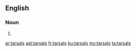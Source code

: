 ==English==

===Noun===
{{head|en|plural}}

# {{plural of|tarsal|lang=en}}

[[ar:tarsals]]
[[ast:tarsals]]
[[fr:tarsals]]
[[ku:tarsals]]
[[my:tarsals]]
[[ta:tarsals]]
